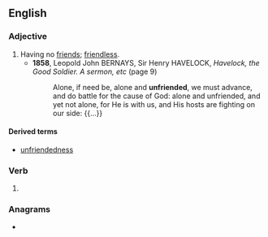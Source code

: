 ==English==

===Adjective===
{{en-adj}}

# Having no [[friend]]s; [[friendless]].
#* '''1858''', Leopold John BERNAYS, ‎Sir Henry HAVELOCK, ''Havelock, the Good Soldier. A sermon, etc'' (page 9)
#*: Alone, if need be, alone and '''unfriended''', we must advance, and do battle for the cause of God: alone and unfriended, and yet not alone, for He is with us, and His hosts are fighting on our side: {{...}}

====Derived terms====
* [[unfriendedness]]

===Verb===
{{head|en|verb form}}

# {{en-past of|unfriend}}

===Anagrams===
* {{anagrams|en|a=ddeefinnru|reinfunded}}
